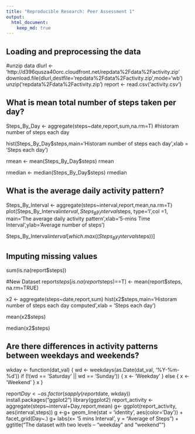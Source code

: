 ```yaml
---
title: "Reproducible Research: Peer Assessment 1"
output: 
  html_document:
    keep_md: true
---
```


## Loading and preprocessing the data
#unzip data
dlurl <- 'http://d396qusza40orc.cloudfront.net/repdata%2Fdata%2Factivity.zip'  
download.file(dlurl,destfile='repdata%2Fdata%2Factivity.zip',mode='wb')  
unzip('repdata%2Fdata%2Factivity.zip')
report <- read.csv('activity.csv')


## What is mean total number of steps taken per day?


Steps_By_Day <- aggregate(steps~date,report,sum,na.rm=T)
  #historam number of steps each day

hist(Steps_By_Day$steps,main='Historam number of steps each day',xlab = 'Steps each day')

rmean <- mean(Steps_By_Day$steps)
rmean


rmedian <- median(Steps_By_Day$steps)
rmedian



## What is the average daily activity pattern?
Steps_By_Interval <- aggregate(steps~interval,report,mean,na.rm=T)
plot(Steps_By_Interval$interval,Steps_By_Interval$steps, type='l',col =1, main='The average daily activity pattern',xlab='5-mins Time Interval',ylab='Average number of steps')

Steps_By_Interval$interval[which.max((Steps_By_Interval$steps))]


## Imputing missing values
sum(is.na(report$steps))

  #New Dataset
report$steps[is.na(report$steps)==T] <- mean(report$steps, na.rm=TRUE)

x2 <- aggregate(steps~date,report,sum)
hist(x2$steps,main='Historam number of steps each day computed',xlab = 'Steps each day')

mean(x2$steps)

median(x2$steps)



## Are there differences in activity patterns between weekdays and weekends?

wkday <- function(dat_val) {
  wd <- weekdays(as.Date(dat_val, '%Y-%m-%d'))
  if  (!(wd == 'Saturday' || wd == 'Sunday')) {
    x <- 'Weekday'
  } 
  else {
    x <- 'Weekend'
  }
  x
}


report$Day <- as.factor(sapply(report$date, wkday))
install.packages("ggplot2")
library(ggplot2)
report_activity <- aggregate(steps~interval+Day,report,mean)
g<- ggplot(report_activity, aes(interval,steps))
g <-g+ geom_line(stat = 'identity', aes(color='Day')) + facet_grid(Day~.)
g+ labs(x= '5 mins Interval', y = "Average of Steps") + ggtitle("The dataset with two levels – “weekday” and “weekend”")
